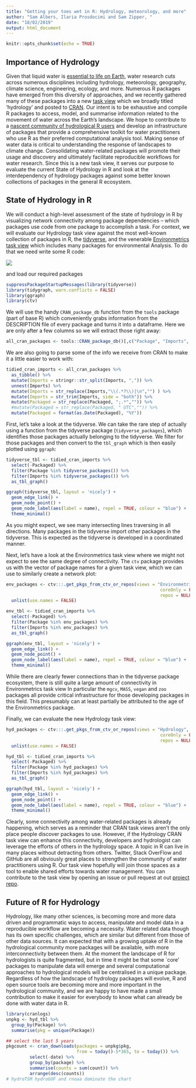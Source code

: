 ```yaml
---
title: "Getting your toes wet in R: Hydrology, meteorology, and more"
author: "Sam Albers, Ilaria Prosdocimi and Sam Zipper, "
date: "18/02/2019"
output: html_document
---
```


```r
knitr::opts_chunk$set(echo = TRUE)
```

## Importance of Hydrology
Given that liquid water is [essential to life on Earth](https://www.amnh.org/explore/science-topics/water-and-life-on-earth), water research cuts across numerous disciplines including hydrology, meteorology, geography, climate science, engineering, ecology, and more. Numerous R packages have emerged from this diversity of approaches, and we recently gathered many of these packages into a new [task view](https://github.com/ropensci/Hydrology) which we broadly titled 'hydrology' and posted to [CRAN](https://CRAN.R-project.org/view=Hydrology). Our intent is to be exhaustive and compile R packages to access, model, and summarise information related to the movement of water across the Earth's landscape. We hope to contribute to a [nascent community of hydrological R users](https://www.hydrol-earth-syst-sci-discuss.net/hess-2019-50/) and develop an infrastructure of packages that provide a comprehensive toolkit for water practitioners who use R as their preferred computational analysis tool. Making sense of water data is critical to understanding the response of landscapes to climate change. Consolidating water-related packages will promote their usage and discovery and ultimately facilitate reproducible workflows for water research. Since this is a new task view, it serves our purpose to evaluate the current State of Hydrology in R and look at the interdependency of hydrology packages against some better known collections of packages in the general R ecosystem. 

## State of Hydrology in R
We will conduct a high-level assessment of the state of hydrology in R by visualizing network connectivity among package dependencies -- which packages use code from one package to accomplish a task. For context, we will evaluate our Hydrology task view against the most well-known collection of packages in R, the [tidyverse](https://www.tidyverse.org/), and the venerable [Environmetrics task view](https://CRAN.R-project.org/view=Environmetrics
) which includes many packages for environmental Analysis. To do that we need write some R code:

![](https://media.giphy.com/media/xT8qBmSnYDXS21ZvHO/giphy.gif)

 and load our required packages

```r
suppressPackageStartupMessages(library(tidyverse))
library(tidygraph, warn.conflicts = FALSE)
library(ggraph)
library(ctv)
```

We will use the handy `CRAN_package_db` function from the `tools` package (part of base R) which conveniently grabs information from the DESCRIPTION file of every package and turns it into a dataframe. Here we are only after a few columns so we will extract those right away:
```r
all_cran_packages <- tools::CRAN_package_db()[,c("Package", "Imports", "Packaged")] 
```

We are also going to parse some of the info we receive from CRAN to make it a little easier to work with:
```r
tidied_cran_imports <- all_cran_packages %>% 
  as_tibble() %>% 
  mutate(Imports = stringr::str_split(Imports, ",")) %>% 
  unnest(Imports) %>% 
  mutate(Imports = str_replace(Imports,"\\(.*?\\)|\n","") ) %>%
  mutate(Imports = str_trim(Imports, side = "both")) %>%  
  mutate(Packaged = str_replace(Packaged, ";.*","")) %>%
  #mutate(Packaged = str_replace(Packaged, " UTC","")) %>%
  mutate(Packaged = format(as.Date(Packaged), "%Y"))
```

First, let's take a look at the tidyverse. We can take the rare step of actually using a function from the tidyverse package (`tidyverse_packages`), which identifies those packages actually belonging to the tidyverse. We filter for those packages and then convert to the `tbl_graph` which is then easily plotted using `ggraph`:
```r
tidyverse_tbl <- tidied_cran_imports %>% 
  select(-Packaged) %>% 
  filter(Package %in% tidyverse_packages()) %>% 
  filter(Imports %in% tidyverse_packages()) %>% 
  as_tbl_graph() 

ggraph(tidyverse_tbl, layout = 'nicely') + 
  geom_edge_link() + 
  geom_node_point() +
  geom_node_label(aes(label = name), repel = TRUE, colour = "blue") +
  theme_minimal()
```

As you might expect, we see many intersecting lines traversing in all directions. Many packages in the tidyverse import other packages in the tidyverse. This is expected as the tidyverse is developed in a coordinated manner. 

Next, let's have a look at the Environmetrics task view where we might not expect to see the same degree of connectivity. The `ctv` package provides us with the vector of package names for a given task view, which we can use to similarly create a network plot:

```r
env_packages <- ctv:::.get_pkgs_from_ctv_or_repos(views = "Environmetrics", 
                                                           coreOnly = FALSE, 
                                                           repos = NULL) %>% 
  unlist(use.names = FALSE)

env_tbl <- tidied_cran_imports %>% 
  select(-Packaged) %>% 
  filter(Package %in% env_packages) %>% 
  filter(Imports %in% env_packages) %>% 
  as_tbl_graph() 

ggraph(env_tbl, layout = 'nicely') + 
  geom_edge_link() + 
  geom_node_point() +
  geom_node_label(aes(label = name), repel = TRUE, colour = "blue") +
  theme_minimal()
```

While there are clearly fewer connections than in the tidyverse package ecosystem, there is still quite a large amount of connectivity in Environmetrics task view In particular the `mgcv`, `MASS`, `vegan` and `zoo` packages all provide critical infrastructure for those developing packages in this field. This presumably can at least partially be attributed to the age of the Environmetrics package. 

Finally, we can evaluate the new Hydrology task view:

```r
hyd_packages <- ctv:::.get_pkgs_from_ctv_or_repos(views = "Hydrology", 
                                                           coreOnly = FALSE, 
                                                           repos = NULL) %>% 
  unlist(use.names = FALSE)

hyd_tbl <- tidied_cran_imports %>% 
  select(-Packaged) %>% 
  filter(Package %in% hyd_packages) %>% 
  filter(Imports %in% hyd_packages) %>% 
  as_tbl_graph() 

ggraph(hyd_tbl, layout = 'nicely') + 
  geom_edge_link() + 
  geom_node_point() +
  geom_node_label(aes(label = name), repel = TRUE, colour = "blue") +
  theme_minimal()

```

Clearly, some connectivity among water-related packages is already happening, which serves as a reminder that CRAN task views aren't the only place people discover packages to use. However, if the Hydrology CRAN task view can enhance this connectivity, developers and hydrologist can leverage the efforts of others in the hydrology space. A topic in R can live in many places without detracting from others. Twitter, Stack OverFlow and GitHub are all obviously great places to strengthen the community of water practitioners using R. Our task view hopefully will join those spaces as a tool to enable shared efforts towards water management. You can contribute to the task view by opening an issue or pull request at out [project repo](https://github.com/ropensci/Hydrology).


## Future of R for Hydrology

Hydrology, like many other sciences, is becoming more and more data driven and programmatic ways to access, manipulate and model data in a reproducible workflow are becoming a necessity. 
Water related data though has its own specific challenges, which are similar but different from those of other data sources. 
<!-- The Hydrology Task Force aims to be the unique point where R users interested in analysiing water data can find information on what tools are currently available to them.  -->
It can expected that with a growing uptake of R in the hydrological community more packages will be available, with more interconnectivity between them. 
At the moment the landscape of R for hydrologists is quite fragmented, but in time it might be that some `core' packages to manipulate data will emerge and several computational approaches to hydrological models will be centralised in a unique package. 
Regardless of how the landscape of hydrology packages will evolve, R and open source tools are becoming more and more important in the hydrological community, and we are happy to have made a small contribution to make it easier for everybody to know what can already be done with water data in R. 

```r
library(cranlogs)
unpkg <- hyd_tbl %>% 
  group_by(Package) %>% 
  summarise(pkg = unique(Package))

## select the last 5 years 
pkgcount <- cran_downloads(packages = unpkg$pkg, 
                           from = today()-5*365, to = today()) %>%
         select(-date) %>%
         group_by(package) %>% 
         summarise(counts = sum(count)) %>%
         arrange(desc(counts))
# hydroTSM hydroGOF and rnoaa dominate the chart 
```

